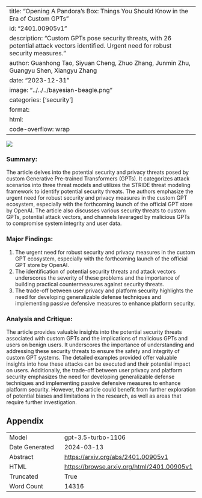 
---
title: "Opening A Pandora's Box: Things You Should Know in the Era of Custom GPTs"
id: "2401.00905v1"
description: "Custom GPTs pose security threats, with 26 potential attack vectors identified. Urgent need for robust security measures."
author: Guanhong Tao, Siyuan Cheng, Zhuo Zhang, Junmin Zhu, Guangyu Shen, Xiangyu Zhang
date: "2023-12-31"
image: "../../../bayesian-beagle.png"
categories: ['security']
format:
  html:
    code-overflow: wrap
---

![](../../../bayesian-beagle.png)

### Summary:

The article delves into the potential security and privacy threats posed by custom Generative Pre-trained Transformers (GPTs). It categorizes attack scenarios into three threat models and utilizes the STRIDE threat modeling framework to identify potential security threats. The authors emphasize the urgent need for robust security and privacy measures in the custom GPT ecosystem, especially with the forthcoming launch of the official GPT store by OpenAI. The article also discusses various security threats to custom GPTs, potential attack vectors, and channels leveraged by malicious GPTs to compromise system integrity and user data.

### Major Findings:
1. The urgent need for robust security and privacy measures in the custom GPT ecosystem, especially with the forthcoming launch of the official GPT store by OpenAI.
2. The identification of potential security threats and attack vectors underscores the severity of these problems and the importance of building practical countermeasures against security threats.
3. The trade-off between user privacy and platform security highlights the need for developing generalizable defense techniques and implementing passive defensive measures to enhance platform security.

### Analysis and Critique:
The article provides valuable insights into the potential security threats associated with custom GPTs and the implications of malicious GPTs and users on benign users. It underscores the importance of understanding and addressing these security threats to ensure the safety and integrity of custom GPT systems. The detailed examples provided offer valuable insights into how these attacks can be executed and their potential impact on users. Additionally, the trade-off between user privacy and platform security emphasizes the need for developing generalizable defense techniques and implementing passive defensive measures to enhance platform security. However, the article could benefit from further exploration of potential biases and limitations in the research, as well as areas that require further investigation.

## Appendix

|          |          |
|----------|----------|
| Model     | gpt-3.5-turbo-1106       |
| Date Generated     | 2024-03-13       |
| Abstract | [https://arxiv.org/abs/2401.00905v1](https://arxiv.org/abs/2401.00905v1)        |
| HTML     | [https://browse.arxiv.org/html/2401.00905v1](https://browse.arxiv.org/html/2401.00905v1)       |
| Truncated       | True       |
| Word Count       | 14316       |